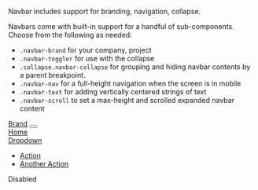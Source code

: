 Navbar includes support for branding, navigation, collapse.

Navbars come with built-in support for a handful of sub-components.
Choose from the following as needed:
- `.navbar-brand` for your company, project
- `.navbar-toggler` for use with the collapse
- `.collapse.navbar-collapse` for grouping and hiding navbar contents by a parent breakpoint.
- `.navbar-nav` for a full-height navigation when the screen is in mobile
- `.navbar-text` for adding vertically centered strings of text
- `.navbar-scroll` to set a max-height and scrolled expanded navbar content

<nav className="hk1 navbar navbar-expand-lg">
    <a className="navbar-brand" href="#">Brand</a>
    <button className="navbar-toggler" type="button" data-hk-toggle="collapse" data-bs-target="#navbarContent" aria-expanded="false">
        <span className="navbar-toggler-icon"></span>
    </button>
    <div className="hk1 collapse navbar-collapse show" id="navbarContent">
        <nav className="navbar-nav">
            <a className="nav-link active" href="#">Home</a>
            <div className="dropdown">
                <a className="nav-link dropdown-toggle" href="#" id="navbarDropdown" data-hk-toggle="dropdown" aria-expanded="false">
                    Dropdown
                </a>
                <ul className="dropdown-menu" aria-labelledby="navbarDropdown">
                    <li><a className="dropdown-item" href="#">Action</a></li>
                    <li><a className="dropdown-item" href="#">Another Action</a></li>
                </ul>
            </div>
            <a className="nav-link disabled">Disabled</a>
        </nav>
    </div>
</nav>